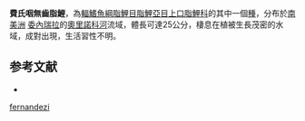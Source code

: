 {{Speciesbox
| status = NE
| status_system = IUCN3.1
| genus = Laemolyta
| species = fernandezi
| authority = [[Myers|Myers]], 1950
| synonyms = *''Anostomus fernandezi''<br /><small>Myers, 1950</small>
}}
'''費氏咽無齒脂鯉'''，為[[輻鰭魚綱|輻鰭魚綱]][[脂鯉目|脂鯉目]][[脂鯉亞目|脂鯉亞目]][[上口脂鯉科|上口脂鯉科]]的其中一個[[種|種]]，分布於[[南美洲|南美洲]] [[委內瑞拉|委內瑞拉]]的[[奧里諾科河|奧里諾科河]]流域，體長可達25公分，棲息在植被生長茂密的水域，成對出現，生活習性不明。

==参考文献==
{{refbegin}}
*{{FishBase_species|genus=Laemolyta|species=fernandezi|year=2013|month=8}}
{{refend}}
{{Taxonbar|from=Q5528921}}

[[Category:咽無齒脂鯉屬|fernandezi]]


{{魚類小作品}}